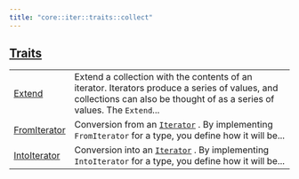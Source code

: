 ```yaml
---
title: "core::iter::traits::collect"
---
```





## [Traits](./core-iter-traits-collect-traits)

| | |
|:---|:---|
| [Extend](./core-iter-traits-collect-Extend) | Extend a collection with the contents of an iterator. Iterators produce a series of values, and collections can also be thought of as a series of values. The `Extend`... |
| [FromIterator](./core-iter-traits-collect-FromIterator) | Conversion from an [`Iterator`](./core-iter-traits-iterator-Iterator) . By implementing `FromIterator`  for a type, you define how it will be... |
| [IntoIterator](./core-iter-traits-collect-IntoIterator) | Conversion into an [`Iterator`](./core-iter-traits-iterator-Iterator) . By implementing `IntoIterator`  for a type, you define how it will be... |
